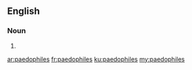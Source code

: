 ==English==

===Noun===
{{head|en}}

# {{plural of|paedophile}}

[[ar:paedophiles]]
[[fr:paedophiles]]
[[ku:paedophiles]]
[[my:paedophiles]]
